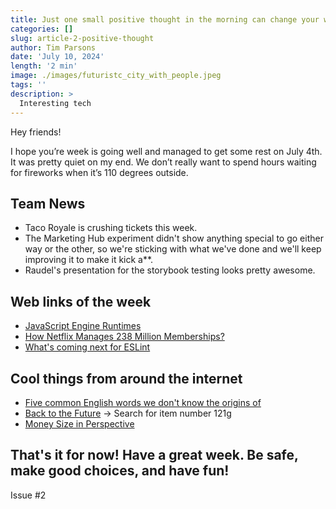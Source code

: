 ```yaml
---
title: Just one small positive thought in the morning can change your whole day
categories: []
slug: article-2-positive-thought
author: Tim Parsons
date: 'July 10, 2024'
length: '2 min'
image: ./images/futuristc_city_with_people.jpeg
tags: ''
description: >
  Interesting tech
---
```


Hey friends!

I hope you’re week is going well and managed to get some rest on July 4th. It was pretty quiet on my end. We don’t really want to spend hours waiting for fireworks when it’s 110 degrees outside.

## Team News

- Taco Royale is crushing tickets this week.
- The Marketing Hub experiment didn't show anything special to go either way or the other, so we're sticking with what we've done and we'll keep improving it to make it kick a\*\*.
- Raudel's presentation for the storybook testing looks pretty awesome.

## Web links of the week

- [JavaScript Engine Runtimes](https://humanwhocodes.com/blog/2024/03/javascript-engines-runtimes/)
- [How Netflix Manages 238 Million Memberships?](https://blog.bytebytego.com/p/how-netflix-manages-238-million-memberships)
- [What's coming next for ESLint](https://eslint.org/blog/2024/07/whats-coming-next-for-eslint/)

## Cool things from around the internet

- [Five common English words we don't know the origins of](https://phys.org/news/2024-07-common-english-words-dont-boy.html)
- [Back to the Future](https://www.oreillyauto.com/) -> Search for item number 121g
- [Money Size in Perspective](https://youtu.be/8SfYsrtNosQ?si=TASk2DneSufRXnfy)

## That's it for now! Have a great week. Be safe, make good choices, and have fun!

Issue #2
